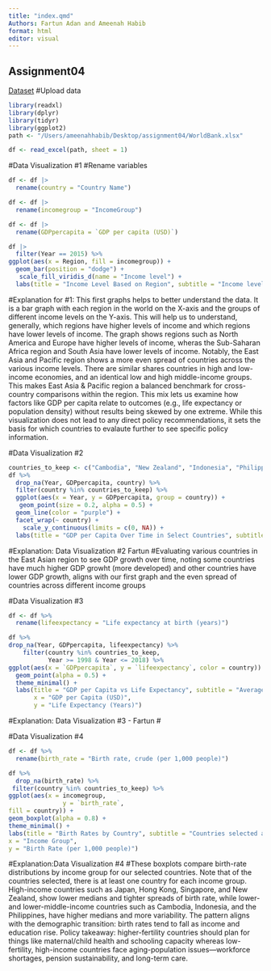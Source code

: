 ```yaml
---
title: "index.qmd"
Authors: Fartun Adan and Ameenah Habib 
format: html
editor: visual
---
```


## Assignment04

[Dataset](https://maven-datasets.s3.amazonaws.com/World+Economic+Indicators/World+Economic+Indicators.zip) #Upload data

```r
library(readxl)
library(dplyr)
library(tidyr)
library(ggplot2)
path <- "/Users/ameenahhabib/Desktop/assignment04/WorldBank.xlsx"
```

```r
df <- read_excel(path, sheet = 1) 
```

#Data Visualization #1 #Rename variables

```r
df <- df |> 
  rename(country = "Country Name")
```

```r
df <- df |>
  rename(incomegroup = "IncomeGroup")
```

```r
df <- df |>
  rename(GDPpercapita = `GDP per capita (USD)`)
```

```r
df |>
  filter(Year == 2015) %>%
ggplot(aes(x = Region, fill = incomegroup)) +
  geom_bar(position = "dodge") +
   scale_fill_viridis_d(name = "Income level") +
  labs(title = "Income Level Based on Region", subtitle = "Income level is separated into 5 categories", x = "Region", Y = "Number of Countries", fill = "Income Level")
```

#Explanation for #1: This first graphs helps to better understand the data. It is a bar graph with each region in the world on the X-axis and the groups of different income levels on the Y-axis. This will help us to understand, generally, which regions have higher levels of income and which regions have lower levels of income. The graph shows regions such as North America and Europe have higher levels of income, wheras the Sub-Saharan Africa region and South Asia have lower levels of income. Notably, the East Asia and Pacific region shows a more even spread of countries across the various income levels. There are similar shares countries in high and low-income economies, and an identical low and high middle-income groups. This makes East Asia & Pacific region a balanced benchmark for cross-country comparisons within the region. This mix lets us examine how factors like GDP per capita relate to outcomes (e.g., life expectancy or population density) without results being skewed by one extreme. While this visualization does not lead to any direct policy recommendations, it sets the basis for which countries to evalaute further to see specific policy information.

#Data Visualization #2

```r
countries_to_keep <- c("Cambodia", "New Zealand", "Indonesia", "Philippines", "China", "Hong Kong SAR, China", "Thailand", "Malaysia", "Japan", "Singapore")
df %>%
  drop_na(Year, GDPpercapita, country) %>%
  filter(country %in% countries_to_keep) %>%
  ggplot(aes(x = Year, y = GDPpercapita, group = country)) +
   geom_point(size = 0.2, alpha = 0.5) +
  geom_line(color = "purple") +
  facet_wrap(~ country) +
    scale_y_continuous(limits = c(0, NA)) +
  labs(title = "GDP per Capita Over Time in Select Countries", subtitle = "Countries selected are all within the East Asian & Pacific region", x = "Year", y = "GDP per Capita (US)")
```

#Explanation: Data Visualization #2 Fartun #Evaluating various countries in the East Asian region to see GDP growth over time, noting some countries have much higher GDP growht (more developed) and other countries have lower GDP growth, aligns with our first graph and the even spread of countries across different income groups

#Data Visualization #3

```r
df <- df %>%
  rename(lifeexpectancy = "Life expectancy at birth (years)") 
```

```r
df %>%
drop_na(Year, GDPpercapita, lifeexpectancy) %>%
    filter(country %in% countries_to_keep,
           Year >= 1998 & Year <= 2018) %>%
ggplot(aes(x = `GDPpercapita`, y = `lifeexpectancy`, color = country)) +
  geom_point(alpha = 0.5) +
  theme_minimal() +
  labs(title = "GDP per Capita vs Life Expectancy", subtitle = "Average Life Expectancy in Countries in the East Asian and Pacific Region",
       x = "GDP per Capita (USD)",
       y = "Life Expectancy (Years)")
```

#Explanation: Data Visualization #3 - Fartun #

#Data Visualization #4
```r
df <- df %>%
  rename(birth_rate = "Birth rate, crude (per 1,000 people)")
```

```r
df %>%
  drop_na(birth_rate) %>%
 filter(country %in% countries_to_keep) %>%
ggplot(aes(x = incomegroup,
               y = `birth_rate`,
fill = country)) +
geom_boxplot(alpha = 0.8) +
theme_minimal() +
labs(title = "Birth Rates by Country", subtitle = "Countries selected are all within the East Asian & Pacific region",
x = "Income Group",
y = "Birth Rate (per 1,000 people)")
```

#Explanation:Data Visualization #4
#These boxplots compare birth-rate distributions by income group for our selected countries. Note that of the countries selected, there is at least one country for each income group. High-income countries such as Japan, Hong Kong, Singapore, and New Zealand, show lower medians and tighter spreads of birth rate, while lower- and lower-middle-income countries such as Cambodia, Indonesia, and the Philippines, have higher medians and more variability. The pattern aligns with the demographic transition: birth rates tend to fall as income and education rise. Policy takeaway: higher-fertility countries should plan for things like maternal/child health and schooling capacity whereas low-fertility, high-income countries face aging-population issues—workforce shortages, pension sustainability, and long-term care.

